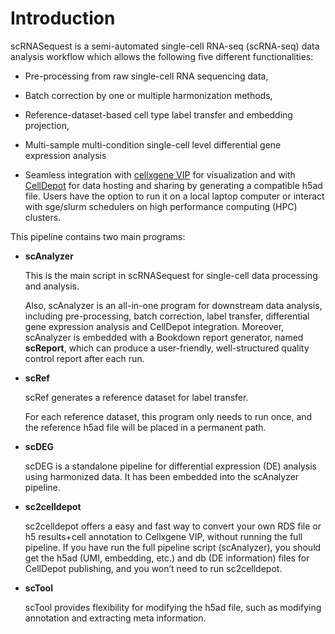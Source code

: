 # Introduction

scRNASequest is a semi-automated single-cell RNA-seq (scRNA-seq) data analysis workflow which allows the following five different functionalities:

- Pre-processing from raw single-cell RNA sequencing data, 

- Batch correction by one or multiple harmonization methods, 

- Reference-dataset-based cell type label transfer and embedding projection, 

- Multi-sample multi-condition single-cell level differential gene expression analysis

- Seamless integration with [cellxgene VIP](https://github.com/interactivereport/cellxgene_VIP){target="_blank"} for visualization and with [CellDepot](https://github.com/interactivereport/CellDepot){target="_blank"} for data hosting and sharing by generating a compatible h5ad file. Users have the option to run it on a local laptop computer or interact with sge/slurm schedulers on high performance computing (HPC) clusters.

This pipeline contains two main programs:

  - **scAnalyzer**
  
    This is the main script in scRNASequest for single-cell data processing and analysis.
    
    Also, scAnalyzer is an all-in-one program for downstream data analysis, including pre-processing, batch correction, label transfer, differential gene expression analysis and CellDepot integration. Moreover, scAnalyzer is embedded with a Bookdown report generator, named **scReport**, which can produce a user-friendly, well-structured quality control report after each run.
    
  - **scRef**
  
    scRef generates a reference dataset for label transfer. 
    
    For each reference dataset, this program only needs to run once, and the reference h5ad file will be placed in a permanent path.

  - **scDEG**
  
    scDEG is a standalone pipeline for differential expression (DE) analysis using harmonized data. It has been embedded into the scAnalyzer pipeline.
    
  - **sc2celldepot**
  
    sc2celldepot offers a easy and fast way to convert your own RDS file or h5 results+cell annotation to Cellxgene VIP, without running the full pipeline. If you have run the full pipeline script (scAnalyzer), you should get the h5ad (UMI, embedding, etc.) and db (DE information) files for CellDepot publishing, and you won't need to run sc2celldepot.
  
  - **scTool**
  
    scTool provides flexibility for modifying the h5ad file, such as modifying annotation and extracting meta information.